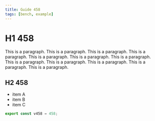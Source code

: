 ```yaml
---
title: Guide 458
tags: [bench, example]
---
```


# H1 458

This is a paragraph. This is a paragraph. This is a paragraph. This is a paragraph. This is a paragraph. This is a paragraph. This is a paragraph. This is a paragraph. This is a paragraph. This is a paragraph. This is a paragraph. This is a paragraph. 

## H2 458

- item A
- item B
- item C

```ts
export const v458 = 458;
```